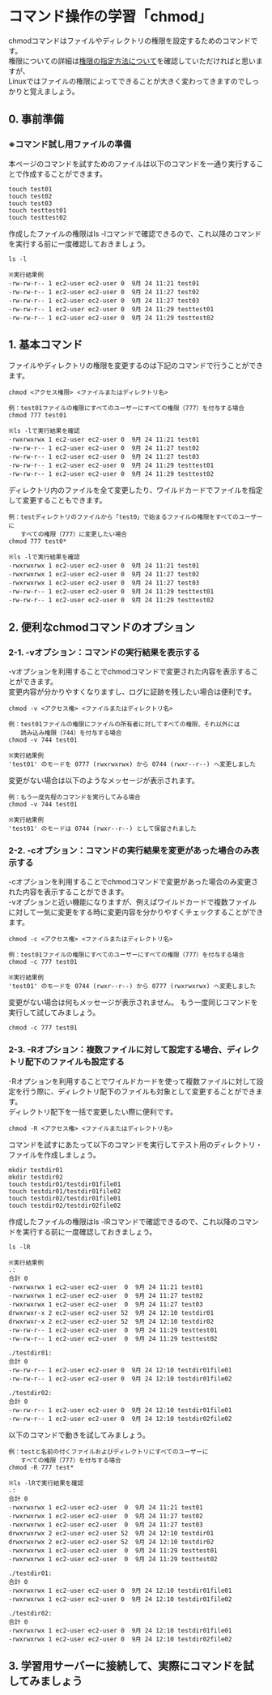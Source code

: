 # コマンド操作の学習「chmod」
chmodコマンドはファイルやディレクトリの権限を設定するためのコマンドです。  
権限についての詳細は[権限の指定方法について](../linux_control/permission)を確認していただければと思いますが、  
Linuxではファイルの権限によってできることが大きく変わってきますのでしっかりと覚えましょう。
## 0. 事前準備
### ※コマンド試し用ファイルの準備
本ページのコマンドを試すためのファイルは以下のコマンドを一通り実行することで作成することができます。
```shell
touch test01
touch test02
touch test03
touch testtest01
touch testtest02
```
作成したファイルの権限はls -lコマンドで確認できるので、これ以降のコマンドを実行する前に一度確認しておきましょう。
```shell
ls -l

※実行結果例
-rw-rw-r-- 1 ec2-user ec2-user 0  9月 24 11:21 test01
-rw-rw-r-- 1 ec2-user ec2-user 0  9月 24 11:27 test02
-rw-rw-r-- 1 ec2-user ec2-user 0  9月 24 11:27 test03
-rw-rw-r-- 1 ec2-user ec2-user 0  9月 24 11:29 testtest01
-rw-rw-r-- 1 ec2-user ec2-user 0  9月 24 11:29 testtest02
```
## 1. 基本コマンド
ファイルやディレクトリの権限を変更するのは下記のコマンドで行うことができます。
```shell
chmod <アクセス権限> <ファイルまたはディレクトリ名>

例：test01ファイルの権限にすべてのユーザーにすべての権限（777）を付与する場合
chmod 777 test01

※ls -lで実行結果を確認
-rwxrwxrwx 1 ec2-user ec2-user 0  9月 24 11:21 test01
-rw-rw-r-- 1 ec2-user ec2-user 0  9月 24 11:27 test02
-rw-rw-r-- 1 ec2-user ec2-user 0  9月 24 11:27 test03
-rw-rw-r-- 1 ec2-user ec2-user 0  9月 24 11:29 testtest01
-rw-rw-r-- 1 ec2-user ec2-user 0  9月 24 11:29 testtest02
```
ディレクトリ内のファイルを全て変更したり、ワイルドカードでファイルを指定して変更することもできます。
```shell
例：testディレクトリのファイルから「test0」で始まるファイルの権限をすべてのユーザーに
　　すべての権限（777）に変更したい場合
chmod 777 test0*

※ls -lで実行結果を確認
-rwxrwxrwx 1 ec2-user ec2-user 0  9月 24 11:21 test01
-rwxrwxrwx 1 ec2-user ec2-user 0  9月 24 11:27 test02
-rwxrwxrwx 1 ec2-user ec2-user 0  9月 24 11:27 test03
-rw-rw-r-- 1 ec2-user ec2-user 0  9月 24 11:29 testtest01
-rw-rw-r-- 1 ec2-user ec2-user 0  9月 24 11:29 testtest02
```
## 2. 便利なchmodコマンドのオプション
### 2-1. -vオプション：コマンドの実行結果を表示する
-vオプションを利用することでchmodコマンドで変更された内容を表示することができます。  
変更内容が分かりやすくなりますし、ログに証跡を残したい場合は便利です。
```shell
chmod -v <アクセス権> <ファイルまたはディレクトリ名>

例：test01ファイルの権限にファイルの所有者に対してすべての権限、それ以外には
　　読み込み権限（744）を付与する場合
chmod -v 744 test01

※実行結果例
'test01' のモードを 0777 (rwxrwxrwx) から 0744 (rwxr--r--) へ変更しました
```
変更がない場合は以下のようなメッセージが表示されます。
```shell
例：もう一度先程のコマンドを実行してみる場合
chmod -v 744 test01

※実行結果例
'test01' のモードは 0744 (rwxr--r--) として保留されました
```
### 2-2. -cオプション：コマンドの実行結果を変更があった場合のみ表示する
-cオプションを利用することでchmodコマンドで変更があった場合のみ変更された内容を表示することができます。  
-vオプションと近い機能になりますが、例えばワイルドカードで複数ファイルに対して一気に変更をする時に変更内容を分かりやすくチェックすることができます。
```shell
chmod -c <アクセス権> <ファイルまたはディレクトリ名>

例：test01ファイルの権限にすべてのユーザーにすべての権限（777）を付与する場合
chmod -c 777 test01

※実行結果例
'test01' のモードを 0744 (rwxr--r--) から 0777 (rwxrwxrwx) へ変更しました
```
変更がない場合は何もメッセージが表示されません。
もう一度同じコマンドを実行して試してみましょう。
```shell
chmod -c 777 test01
```
### 2-3. -Rオプション：複数ファイルに対して設定する場合、ディレクトリ配下のファイルも設定する
-Rオプションを利用することでワイルドカードを使って複数ファイルに対して設定を行う際に、ディレクトリ配下のファイルも対象として変更することができます。  
ディレクトリ配下を一括で変更したい際に便利です。
```shell
chmod -R <アクセス権> <ファイルまたはディレクトリ名>
```
コマンドを試すにあたって以下のコマンドを実行してテスト用のディレクトリ・ファイルを作成しましょう。
```shell
mkdir testdir01
mkdir testdir02
touch testdir01/testdir01file01
touch testdir01/testdir01file02
touch testdir02/testdir01file01
touch testdir02/testdir02file02
```
作成したファイルの権限はls -lRコマンドで確認できるので、これ以降のコマンドを実行する前に一度確認しておきましょう。
```shell
ls -lR

※実行結果例
.:
合計 0
-rwxrwxrwx 1 ec2-user ec2-user  0  9月 24 11:21 test01
-rwxrwxrwx 1 ec2-user ec2-user  0  9月 24 11:27 test02
-rwxrwxrwx 1 ec2-user ec2-user  0  9月 24 11:27 test03
drwxrwxr-x 2 ec2-user ec2-user 52  9月 24 12:10 testdir01
drwxrwxr-x 2 ec2-user ec2-user 52  9月 24 12:10 testdir02
-rw-rw-r-- 1 ec2-user ec2-user  0  9月 24 11:29 testtest01
-rw-rw-r-- 1 ec2-user ec2-user  0  9月 24 11:29 testtest02

./testdir01:
合計 0
-rw-rw-r-- 1 ec2-user ec2-user 0  9月 24 12:10 testdir01file01
-rw-rw-r-- 1 ec2-user ec2-user 0  9月 24 12:10 testdir01file02

./testdir02:
合計 0
-rw-rw-r-- 1 ec2-user ec2-user 0  9月 24 12:10 testdir01file01
-rw-rw-r-- 1 ec2-user ec2-user 0  9月 24 12:10 testdir02file02
```
以下のコマンドで動きを試してみましょう。
```shell
例：testと名前の付くファイルおよびディレクトリにすべてのユーザーに
　　すべての権限（777）を付与する場合
chmod -R 777 test*

※ls -lRで実行結果を確認
.:
合計 0
-rwxrwxrwx 1 ec2-user ec2-user  0  9月 24 11:21 test01
-rwxrwxrwx 1 ec2-user ec2-user  0  9月 24 11:27 test02
-rwxrwxrwx 1 ec2-user ec2-user  0  9月 24 11:27 test03
drwxrwxrwx 2 ec2-user ec2-user 52  9月 24 12:10 testdir01
drwxrwxrwx 2 ec2-user ec2-user 52  9月 24 12:10 testdir02
-rwxrwxrwx 1 ec2-user ec2-user  0  9月 24 11:29 testtest01
-rwxrwxrwx 1 ec2-user ec2-user  0  9月 24 11:29 testtest02

./testdir01:
合計 0
-rwxrwxrwx 1 ec2-user ec2-user 0  9月 24 12:10 testdir01file01
-rwxrwxrwx 1 ec2-user ec2-user 0  9月 24 12:10 testdir01file02

./testdir02:
合計 0
-rwxrwxrwx 1 ec2-user ec2-user 0  9月 24 12:10 testdir01file01
-rwxrwxrwx 1 ec2-user ec2-user 0  9月 24 12:10 testdir02file02
```
## 3. 学習用サーバーに接続して、実際にコマンドを試してみましょう